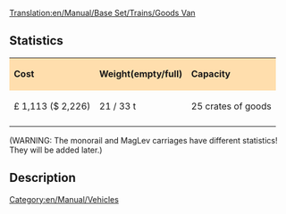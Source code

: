 [[Translation:en/Manual/Base Set/Trains/Goods Van]]
[[Category:en/Manual/Vehicles]]
==Statistics==

{| cellspacing="3" align="center"
|style="background:#ffdead;"| '''Cost'''
|style="background:#ffdead;"| '''Weight(empty/full)'''
|style="background:#ffdead;"| '''Capacity'''
|-
| £ 1,113 ($ 2,226)
| 21 / 33 t
| 25 crates of goods
|-
|}
(WARNING: The monorail and MagLev carriages have different statistics! They will be added later.)

==Description==